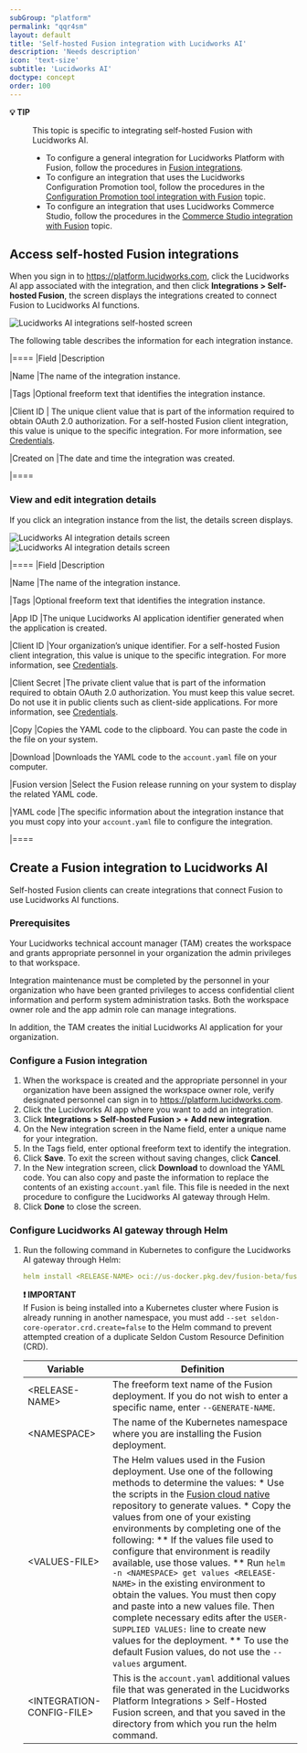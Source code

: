 ```yaml
---
subGroup: "platform"
permalink: "qqr4sm"
layout: default
title: 'Self-hosted Fusion integration with Lucidworks AI'
description: 'Needs description'
icon: 'text-size'
subtitle: 'Lucidworks AI'
doctype: concept
order: 100
---
```


<dl><dt><strong>💡 TIP</strong></dt><dd>

This topic is specific to integrating self-hosted Fusion with Lucidworks AI. 

* To configure a general integration for Lucidworks Platform with Fusion, follow the procedures in [Fusion integrations](/lw-platform/platform/04gi1q/fusion-integrations). 
* To configure an integration that uses the Lucidworks Configuration Promotion tool, follow the procedures in the [Configuration Promotion tool integration with Fusion](/lw-platform/platform/qjns2v/configuration-promotion-integration) topic. 
* To configure an integration that uses Lucidworks Commerce Studio, follow the procedures in the [Commerce Studio integration with Fusion](/lw-platform/platform/zpqyc5/commerce-studio-integration) topic.
</dd></dl>

## Access self-hosted Fusion integrations

When you sign in to https://platform.lucidworks.com, click the Lucidworks AI app associated with the integration, and then click **Integrations > Self-hosted Fusion**, the screen displays the integrations created to connect Fusion to Lucidworks AI functions.

![Lucidworks AI integrations self-hosted screen](/assets/images/lw-platform/integrations/lw-ai-integrations-self-hosted.png)

The following table describes the information for each integration instance.

|====
|Field |Description

|Name |The name of the integration instance. 

|Tags |Optional freeform text that identifies the integration instance.

|Client ID | The unique client value that is part of the information required to obtain OAuth 2.0 authorization. For a self-hosted Fusion client integration, this value is unique to the specific integration. For more information, see [Credentials](/lw-platform/platform/oqzogo/apis-and-credentials#credentials).

|Created on |The date and time the integration was created.

|====

### View and edit integration details

If you click an integration instance from the list, the details screen displays.

![Lucidworks AI integration details screen](assets/images/lw-platform/integrations/lw-ai-integrations-self-hosted-detail1.png)
![Lucidworks AI integration details screen](assets/images/lw-platform/integrations/lw-ai-integrations-self-hosted-detail2.png) 

|====
|Field |Description 

|Name |The name of the integration instance. 

|Tags |Optional freeform text that identifies the integration instance.

|App ID |The unique Lucidworks AI application identifier generated when the application is created.

|Client ID |Your organization’s unique identifier. For a self-hosted Fusion client integration, this value is unique to the specific integration. For more information, see [Credentials](/lw-platform/platform/oqzogo/apis-and-credentials#credentials).

|Client Secret |The private client value that is part of the information required to obtain OAuth 2.0 authorization. You must keep this value secret. Do not use it in public clients such as client-side applications. For more information, see [Credentials](/lw-platform/platform/oqzogo/apis-and-credentials#credentials).

|Copy |Copies the YAML code to the clipboard. You can paste the code in the file on your system.

|Download |Downloads the YAML code to the `account.yaml` file on your computer.

|Fusion version |Select the Fusion release running on your system to display the related YAML code.

|YAML code |The specific information about the integration instance that you must copy into your `account.yaml` file to configure the integration.

|====

## Create a Fusion integration to Lucidworks AI

Self-hosted Fusion clients can create integrations that connect Fusion to use Lucidworks AI functions.

### Prerequisites

Your Lucidworks technical account manager (TAM) creates the workspace and grants appropriate personnel in your organization the admin privileges to that workspace. 

Integration maintenance must be completed by the personnel in your organization who have been granted privileges to access confidential client information and perform system administration tasks. Both the workspace owner role and the app admin role can manage integrations.

In addition, the TAM creates the initial Lucidworks AI application for your organization.

### Configure a Fusion integration

1. When the workspace is created and the appropriate personnel in your organization have been assigned the workspace owner role, verify designated personnel can sign in to https://platform.lucidworks.com.
2. Click the Lucidworks AI app where you want to add an integration.
3. Click **Integrations > Self-hosted Fusion > + Add new integration**.
4. On the New integration screen in the Name field, enter a unique name for your integration.
5. In the Tags field, enter optional freeform text to identify the integration.
6. Click **Save**. To exit the screen without saving changes, click **Cancel**.
7. In the New integration screen, click **Download** to download the YAML code. You can also copy and paste the information to replace the contents of an existing `account.yaml` file. This file is needed in the next procedure to configure the Lucidworks AI gateway through Helm.
8. Click **Done** to close the screen.

### Configure Lucidworks AI gateway through Helm

1. Run the following command in Kubernetes to configure the Lucidworks AI gateway through Helm:

   ```yaml
   helm install <RELEASE-NAME> oci://us-docker.pkg.dev/fusion-beta/fusion-beta-charts/fusion-beta --version 5.11.0-beta1 --namespace <NAMESPACE> --set global.zkReplicaCount=3 --values <VALUES-FILE> --values <INTEGRATION-CONFIG-FILE>
   ```

   **❗ IMPORTANT**\
   If Fusion is being installed into a Kubernetes cluster where Fusion is already running in another namespace, you must add `--set seldon-core-operator.crd.create=false` to the Helm command to prevent attempted creation of a duplicate Seldon Custom Resource Definition (CRD).

   | Variable | Definition |
   | --- | --- |
   | &lt;RELEASE-NAME> | The freeform text name of the Fusion deployment. If you do not wish to enter a specific name, enter `--GENERATE-NAME`. |
   | &lt;NAMESPACE> | The name of the Kubernetes namespace where you are installing the Fusion deployment. |
   | &lt;VALUES-FILE> | The Helm values used in the Fusion deployment. Use one of the following methods to determine the values: * Use the scripts in the [Fusion cloud native](https://github.com/lucidworks/fusion-cloud-native) repository to generate values. * Copy the values from one of your existing environments by completing one of the following: ** If the values file used to configure that environment is readily available, use those values. ** Run `helm -n <NAMESPACE> get values <RELEASE-NAME>` in the existing environment to obtain the values. You must then copy and paste into a new values file. Then complete necessary edits after the `USER-SUPPLIED VALUES:` line to create new values for the deployment. ** To use the default Fusion values, do not use the `--values` argument. |
   | &lt;INTEGRATION-CONFIG-FILE> | This is the `account.yaml` additional values file that was generated in the Lucidworks Platform Integrations > Self-Hosted Fusion screen, and that you saved in the directory from which you run the helm command.  |
